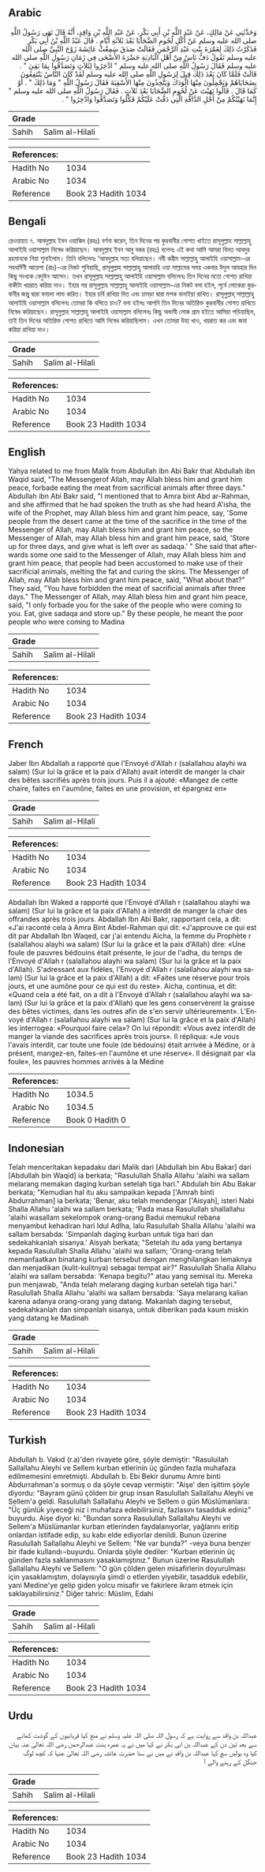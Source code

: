 ## Arabic


<div dir="rtl" lang="ar" style={{fontSize:'larger',backgroundColor:'#f8f9fa',padding:20}}>
وَحَدَّثَنِي عَنْ مَالِكٍ، عَنْ عَبْدِ اللَّهِ بْنِ أَبِي بَكْرٍ، عَنْ عَبْدِ اللَّهِ بْنِ وَاقِدٍ، أَنَّهُ قَالَ نَهَى رَسُولُ اللَّهِ صلى الله عليه وسلم عَنْ أَكْلِ لُحُومِ الضَّحَايَا بَعْدَ ثَلاَثَةِ أَيَّامٍ ‏.‏ قَالَ عَبْدُ اللَّهِ بْنُ أَبِي بَكْرٍ فَذَكَرْتُ ذَلِكَ لِعَمْرَةَ بِنْتِ عَبْدِ الرَّحْمَنِ فَقَالَتْ صَدَقَ سَمِعْتُ عَائِشَةَ زَوْجَ النَّبِيِّ صلى الله عليه وسلم تَقُولُ دَفَّ نَاسٌ مِنْ أَهْلِ الْبَادِيَةِ حَضْرَةَ الأَضْحَى فِي زَمَانِ رَسُولِ اللَّهِ صلى الله عليه وسلم فَقَالَ رَسُولُ اللَّهِ صلى الله عليه وسلم ‏"‏ ادَّخِرُوا لِثَلاَثٍ وَتَصَدَّقُوا بِمَا بَقِيَ ‏"‏ ‏.‏ قَالَتْ فَلَمَّا كَانَ بَعْدَ ذَلِكَ قِيلَ لِرَسُولِ اللَّهِ صلى الله عليه وسلم لَقَدْ كَانَ النَّاسُ يَنْتَفِعُونَ بِضَحَايَاهُمْ وَيَجْمِلُونَ مِنْهَا الْوَدَكَ وَيَتَّخِذُونَ مِنْهَا الأَسْقِيَةَ فَقَالَ رَسُولُ اللَّهِ ‏"‏ وَمَا ذَلِكَ ‏"‏ ‏.‏ أَوْ كَمَا قَالَ ‏.‏ قَالُوا نَهَيْتَ عَنْ لُحُومِ الضَّحَايَا بَعْدَ ثَلاَثٍ ‏.‏ فَقَالَ رَسُولُ اللَّهِ صلى الله عليه وسلم ‏"‏ إِنَّمَا نَهَيْتُكُمْ مِنْ أَجْلِ الدَّافَّةِ الَّتِي دَفَّتْ عَلَيْكُمْ فَكُلُوا وَتَصَدَّقُوا وَادَّخِرُوا ‏"‏ ‏.‏
</div>
<div style={{backgroundColor:'#f8f9fa',padding:20, marginBottom: 10}}><table> <thead> <tr> <th>Grade</th> <th></th> </tr> </thead> <tbody> <tr><td>Sahih</td><td>Salim al-Hilali</td></tr></tbody></table><table> <thead> <tr> <th>References:</th> <th></th> </tr> </thead> <tbody><tr><td>Hadith No</td><td>1034</td></tr><tr><td>Arabic No</td><td>1034</td></tr><tr><td>Reference</td><td>Book 23 Hadith 1034</td></tr></tbody></table></div>

## Bengali


<div dir="ltr" lang="bn" style={{fontSize:'larger',backgroundColor:'#f8f9fa',padding:20}}>
রেওয়ায়ত ৭. আবদুল্লাহ ইবন ওয়াকিদ (রহঃ) বর্ণনা করেন, তিন দিনের পর কুরবানীর গোশত খাইতে রাসূলুল্লাহ সাল্লাল্লাহু আলাইহি ওয়াসাল্লাম নিষেধ করিয়াছেন। আবদুল্লাহ ইবন আবু বকর (রহঃ) বলেনঃ এই কথা আমি আমরা বিনত আবদুর রহমানকে গিয়া শুনাইলাম। তিনি বলিলেনঃ ‘আবদুল্লাহ সত্য বলিয়াছেন। নবী করীম সাল্লাল্লাহু আলাইহি ওয়াসাল্লাম-এর সহধর্মিণী আয়েশা (রাঃ)-এর নিকট শুনিয়াছি, রাসূলুল্লাহ সাল্লাল্লাহু আলায়হি ওয়া সাল্লামের সময় একবার ঈদুল আযহার দিন কিছু সংখ্যক বেদুঈন আসেন। তখন রাসূলুল্লাহ সাল্লাল্লাহু আলাইহি ওয়াসাল্লাম বলিলেনঃ তিন দিনের মতো গোশত রাখিয়া বাকীটা খয়রাত করিয়া দাও। ইহার পর রাসূলুল্লাহ সাল্লাল্লাহু আলাইহি ওয়াসাল্লাম-এর নিকট বলা হইল, পূর্বে লোকেরা কুরবানীর জন্তু দ্বারা ফায়দা লাভ করিত। ইহার চর্বি রাখিয়া দিত এবং চামড়া দ্বারা মশক বানাইয়া রাখিত। রাসূলুল্লাহ্ সাল্লাল্লাহু আলাইহি ওয়াসাল্লাম বলিলেনঃ তোমরা কি বলিতে চাও? বলা হইলঃ আপনি তিন দিনের অতিরিক্ত কুরবানীর গোশত রাখিতে নিষেধ করিয়াছেন। রাসূলুল্লাহ সাল্লাল্লাহু আলাইহি ওয়াসাল্লাম বলিলেনঃ কিছু অভাবী লোক গ্রাম হইতে আসিয়া পড়িয়াছিল, তাই তিন দিনের অতিরিক্ত গোশত রাখিতে আমি নিষেধ করিয়াছিলাম। এখন তোমরা উহা খাও, খয়রাত কর এবং জমা করিয়া রাখিয়া দাও।
</div>
<div style={{backgroundColor:'#f8f9fa',padding:20, marginBottom: 10}}><table> <thead> <tr> <th>Grade</th> <th></th> </tr> </thead> <tbody> <tr><td>Sahih</td><td>Salim al-Hilali</td></tr></tbody></table><table> <thead> <tr> <th>References:</th> <th></th> </tr> </thead> <tbody><tr><td>Hadith No</td><td>1034</td></tr><tr><td>Arabic No</td><td>1034</td></tr><tr><td>Reference</td><td>Book 23 Hadith 1034</td></tr></tbody></table></div>

## English


<div dir="ltr" lang="en" style={{fontSize:'larger',backgroundColor:'#f8f9fa',padding:20}}>
Yahya related to me from Malik from Abdullah ibn Abi Bakr that Abdullah ibn Waqid said, "The Messengerof Allah, may Allah bless him and grant him peace, forbade eating the meat from sacrificial animals after three days." Abdullah ibn Abi Bakr said, "I mentioned that to Amra bint Abd ar-Rahman, and she affirmed that he had spoken the truth as she had heard A'isha, the wife of the Prophet, may Allah bless him and grant him peace, say, 'Some people from the desert came at the time of the sacrifice in the time of the Messenger of Allah, may Allah bless him and grant him peace, so the Messenger of Allah, may Allah bless him and grant him peace, said, 'Store up for three days, and give what is left over as sadaqa.' " She said that afterwards some one said to the Messenger of Allah, may Allah bless him and grant him peace, that people had been accustomed to make use of their sacrificial animals, melting the fat and curing the skins. The Messenger of Allah, may Allah bless him and grant him peace, said, "What about that?" They said, "You have forbidden the meat of sacrificial animals after three days." The Messenger of Allah, may Allah bless him and grant him peace, said, "I only forbade you for the sake of the people who were coming to you. Eat, give sadaqa and store up." By these people, he meant the poor people who were coming to Madina
</div>
<div style={{backgroundColor:'#f8f9fa',padding:20, marginBottom: 10}}><table> <thead> <tr> <th>Grade</th> <th></th> </tr> </thead> <tbody> <tr><td>Sahih</td><td>Salim al-Hilali</td></tr></tbody></table><table> <thead> <tr> <th>References:</th> <th></th> </tr> </thead> <tbody><tr><td>Hadith No</td><td>1034</td></tr><tr><td>Arabic No</td><td>1034</td></tr><tr><td>Reference</td><td>Book 23 Hadith 1034</td></tr></tbody></table></div>

## French


<div dir="ltr" lang="fr" style={{fontSize:'larger',backgroundColor:'#f8f9fa',padding:20}}>
Jaber Ibn Abdallah a rapporté que l'Envoyé d'Allah r (salallahou alayhi wa salam) (Sur lui la grâce et la paix d'Allah) avait interdit de manger la chair des bêtes sacrifiés après trois jours. Puis il a ajouté: «Mangez de cette chaire, faites en l'aumône, faites en une provision, et épargnez en»
</div>
<div style={{backgroundColor:'#f8f9fa',padding:20, marginBottom: 10}}><table> <thead> <tr> <th>Grade</th> <th></th> </tr> </thead> <tbody> <tr><td>Sahih</td><td>Salim al-Hilali</td></tr></tbody></table><table> <thead> <tr> <th>References:</th> <th></th> </tr> </thead> <tbody><tr><td>Hadith No</td><td>1034</td></tr><tr><td>Arabic No</td><td>1034</td></tr><tr><td>Reference</td><td>Book 23 Hadith 1034</td></tr></tbody></table></div>


<div dir="ltr" lang="fr" style={{fontSize:'larger',backgroundColor:'#f8f9fa',padding:20}}>
Abdallah Ibn Waked a rapporté que l'Envoyé d'Allah r (salallahou alayhi wa salam) (Sur lui la grâce et la paix d'Allah) a interdit de manger la chair des offrandes après trois jours. Abdallah Ibn Abi Bakr, rapportant cela, a dit: «J'ai raconté cela à Amra Bint Abdel-Rahman qui dit: «J'approuve ce qui est dit par Abdallah Ibn Waqed, car j'ai entendu Aicha, la femme du Prophète r (salallahou alayhi wa salam) (Sur lui la grâce et la paix d'Allah) dire: «Une foule de pauvres bédouins était présente, le jour de l'adha, du temps de l'Envoyé d'Allah r (salallahou alayhi wa salam) (Sur lui la grâce et la paix d'Allah). S'adressant aux fidèles, l'Envoyé d'Allah r (salallahou alayhi wa salam) (Sur lui la grâce et la paix d'Allah) a dit: «Faites une réserve pour trois jours, et une aumône pour ce qui est du reste». Aicha, continua, et dit: «Quand cela a été fait, on a dit à l'Envoyé d'Allah r (salallahou alayhi wa salam) (Sur lui la grâce et la paix d'Allah) que les gens conservèrent la graisse des bêtes victimes, dans les outres afin de s'en servir ultérieurement». L'Envoyé d'Allah r (salallahou alayhi wa salam) (Sur lui la grâce et la paix d'Allah) les interrogea: «Pourquoi faire cela»? On lui répondit: «Vous avez interdit de manger la viande des sacrifices après trois jours». Il répliqua: «Je vous l'avais interdit, car toute une foule (de bédouins) était arrivée à Médine, or à présent, mangez-en, faites-en l'aumône et une réserve». Il désignait par «la foule», les pauvres hommes arrivés à la Médine
</div>
<div style={{backgroundColor:'#f8f9fa',padding:20, marginBottom: 10}}><table> <thead> <tr> <th>References:</th> <th></th> </tr> </thead> <tbody><tr><td>Hadith No</td><td>1034.5</td></tr><tr><td>Arabic No</td><td>1034.5</td></tr><tr><td>Reference</td><td>Book 0 Hadith 0</td></tr></tbody></table></div>

## Indonesian


<div dir="ltr" lang="id" style={{fontSize:'larger',backgroundColor:'#f8f9fa',padding:20}}>
Telah menceritakan kepadaku dari Malik dari [Abdullah bin Abu Bakar] dari [Abdullah bin Waqid] ia berkata; "Rasulullah Shalla Allahu 'alaihi wa sallam melarang memakan daging kurban setelah tiga hari." Abdulah bin Abu Bakar berkata; "Kemudian hal itu aku sampaikan kepada ['Amrah binti Abdurrahman] ia berkata; 'Benar, aku telah mendengar ['Aisyah], isteri Nabi Shalla Allahu 'alaihi wa sallam berkata; 'Pada masa Rasulullah shallallahu 'alaihi wasallam sekelompok orang-orang Badui memukul rebana menyambut kehadiran hari Idul Adlha, lalu Rasulullah Shalla Allahu 'alaihi wa sallam bersabda: 'Simpanlah daging kurban untuk tiga hari dan sedekahkanlah sisanya.' Aisyah berkata; "Setelah itu ada yang bertanya kepada Rasulullah Shalla Allahu 'alaihi wa sallam; 'Orang-orang telah memanfaatkan binatang kurban tersebut dengan menghilangkan lemaknya dan menjadikan (kulit-kulitnya) sebagai tempat air?" Rasulullah Shalla Allahu 'alaihi wa sallam bersabda: 'Kenapa begitu?" atau yang semisal itu. Mereka pun menjawab, "Anda telah melarang daging kurban setelah tiga hari." Rasulullah Shalla Allahu 'alaihi wa sallam bersabda: 'Saya melarang kalian karena adanya orang-orang yang datang. Makanlah daging tersebut, sedekahkanlah dan simpanlah sisanya, untuk diberikan pada kaum miskin yang datang ke Madinah
</div>
<div style={{backgroundColor:'#f8f9fa',padding:20, marginBottom: 10}}><table> <thead> <tr> <th>Grade</th> <th></th> </tr> </thead> <tbody> <tr><td>Sahih</td><td>Salim al-Hilali</td></tr></tbody></table><table> <thead> <tr> <th>References:</th> <th></th> </tr> </thead> <tbody><tr><td>Hadith No</td><td>1034</td></tr><tr><td>Arabic No</td><td>1034</td></tr><tr><td>Reference</td><td>Book 23 Hadith 1034</td></tr></tbody></table></div>

## Turkish


<div dir="ltr" lang="tr" style={{fontSize:'larger',backgroundColor:'#f8f9fa',padding:20}}>
Abdullah b. Vakıd (r.a)'den rivayete göre, şöyle demiştir: "Rasuluilah Sallallahu Aleyhi ve Sellem kurban etlerinin üç günden fazla muhafaza edilmemesini emretmişti. Abdullah b. Ebi Bekir durumu Amre binti Abdurrahman'a sormuş o da şöyle cevap vermiştir: "Aişe' den işittim şöyle diyordu: "Bayram günü çölden bir grup insan Rasulullah Sallallahu Aleyhi ve Sellem'a geldi. Rasulullah Sallallahu Aleyhi ve Sellem o gün Müslümanlara: "Üç günlük yiyeceği niz i muhafaza edebilirsiniz, fazlasını tasadduk ediniz" buyurdu. Aişe diyor ki: "Bundan sonra Rasulullah Sallallahu Aleyhi ve Sellem'a Müslümanlar kurban etlerinden faydalanıyorlar, yağlarını eritip onlardan istifade edip, su kabı elde ediyorlar denildi. Bunun üzerine Rasulullah Sallallahu Aleyhi ve Sellem: "Ne var bunda?" -veya buna benzer bir ifade kullandı¬buyurdu. Onlarda şöyle dediler: "Kurban etlerinin üç günden fazla saklanmasını yasaklamıştınız." Bunun üzerine Rasulullah Sallallahu Aleyhi ve Sellem: "O gün çölden gelen misafirlerin doyurulması için yasaklamıştım, dolayısıyla şimdi o etlerden yiyebilir, tasadduk edebilir, yani Medine'ye gelip giden yolcu misafir ve fakirlere ikram etmek için saklayabilirsiniz." Diğer tahric: Müslim, Edahi
</div>
<div style={{backgroundColor:'#f8f9fa',padding:20, marginBottom: 10}}><table> <thead> <tr> <th>Grade</th> <th></th> </tr> </thead> <tbody> <tr><td>Sahih</td><td>Salim al-Hilali</td></tr></tbody></table><table> <thead> <tr> <th>References:</th> <th></th> </tr> </thead> <tbody><tr><td>Hadith No</td><td>1034</td></tr><tr><td>Arabic No</td><td>1034</td></tr><tr><td>Reference</td><td>Book 23 Hadith 1034</td></tr></tbody></table></div>

## Urdu


<div dir="rtl" lang="ur" style={{fontSize:'larger',backgroundColor:'#f8f9fa',padding:20}}>
عبداللہ بن واقد سے روایت ہے کہ رسول اللہ صلی اللہ علیہ وسلم نے منع کیا قربانیوں کے گوشت کھانے سے بعد تین دن کے عبداللہ بن ابی بکر نے کہا میں نے یہ عمرہ بنت عبدالرحمن رضی اللہ تعالیٰ عنہ بیان کیا وہ بولیں سچ کہا عبداللہ بن واقد نے میں نے سنا حضرت عائشہ رضی اللہ تعالیٰ عنہا کہ کچھ لوگ جنگل کے رہنے والے آ
</div>
<div style={{backgroundColor:'#f8f9fa',padding:20, marginBottom: 10}}><table> <thead> <tr> <th>Grade</th> <th></th> </tr> </thead> <tbody> <tr><td>Sahih</td><td>Salim al-Hilali</td></tr></tbody></table><table> <thead> <tr> <th>References:</th> <th></th> </tr> </thead> <tbody><tr><td>Hadith No</td><td>1034</td></tr><tr><td>Arabic No</td><td>1034</td></tr><tr><td>Reference</td><td>Book 23 Hadith 1034</td></tr></tbody></table></div>